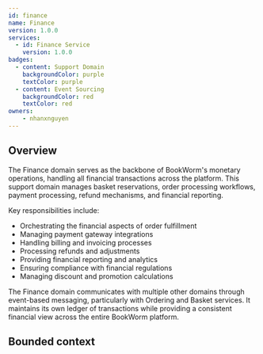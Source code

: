 ```yaml
---
id: finance
name: Finance
version: 1.0.0
services:
  - id: Finance Service
    version: 1.0.0
badges:
  - content: Support Domain
    backgroundColor: purple
    textColor: purple
  - content: Event Sourcing
    backgroundColor: red
    textColor: red
owners:
    - nhanxnguyen
---
```


## Overview

The Finance domain serves as the backbone of BookWorm's monetary operations, handling all financial transactions across the platform. This support domain manages basket reservations, order processing workflows, payment processing, refund mechanisms, and financial reporting.

Key responsibilities include:

- Orchestrating the financial aspects of order fulfillment
- Managing payment gateway integrations
- Handling billing and invoicing processes
- Processing refunds and adjustments
- Providing financial reporting and analytics
- Ensuring compliance with financial regulations
- Managing discount and promotion calculations

The Finance domain communicates with multiple other domains through event-based messaging, particularly with Ordering and Basket services. It maintains its own ledger of transactions while providing a consistent financial view across the entire BookWorm platform.

<Tiles >
    <Tile icon="UserGroupIcon" href="/docs/users/nhanxnguyen" title="Contact the author" description="Any questions? Feel free to contact the owners" />
    <Tile icon="RectangleGroupIcon" href={`/visualiser/domains/${frontmatter.id}/${frontmatter.version}`} title={`${frontmatter.services.length} services are in this domain`} description="This service sends messages to downstream consumers" />
</Tiles>

## Bounded context

<NodeGraph />

<MessageTable format="all" limit={4} />
